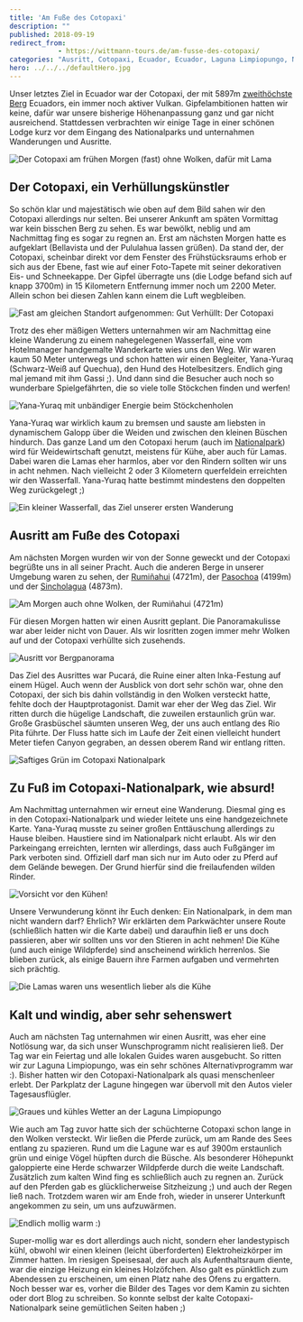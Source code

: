 ```yaml
---
title: 'Am Fuße des Cotopaxi'
description: ""
published: 2018-09-19
redirect_from: 
            - https://wittmann-tours.de/am-fusse-des-cotopaxi/
categories: "Ausritt, Cotopaxi, Ecuador, Ecuador, Laguna Limpiopungo, Nationalpark, Pferde, Pucará, Reiten, Wasserfall"
hero: ../../../defaultHero.jpg
---
```

Unser letztes Ziel in Ecuador war der Cotopaxi, der mit 5897m [zweithöchste Berg](https://de.wikipedia.org/wiki/Cotopaxi) Ecuadors, ein immer noch aktiver Vulkan. Gipfelambitionen hatten wir keine, dafür war unsere bisherige Höhenanpassung ganz und gar nicht ausreichend. Stattdessen verbrachten wir einige Tage in einer schönen Lodge kurz vor dem Eingang des Nationalparks und unternahmen Wanderungen und Ausritte.

![Der Cotopaxi am frühen Morgen (fast) ohne Wolken, dafür mit Lama](http://wittmann-tours.de/wp-content/uploads/2018/07/CW-20180429-071207-1612-1024x683.jpg)

<!--more-->

## Der Cotopaxi, ein Verhüllungskünstler

So schön klar und majestätisch wie oben auf dem Bild sahen wir den Cotopaxi allerdings nur selten. Bei unserer Ankunft am späten Vormittag war kein bisschen Berg zu sehen. Es war bewölkt, neblig und am Nachmittag fing es sogar zu regnen an. Erst am nächsten Morgen hatte es aufgeklart (Bellavista und der Pululahua lassen grüßen). Da stand der, der Cotopaxi, scheinbar direkt vor dem Fenster des Frühstücksraums erhob er sich aus der Ebene, fast wie auf einer Foto-Tapete mit seiner dekorativen Eis- und Schneekappe. Der Gipfel überragte uns (die Lodge befand sich auf knapp 3700m) in 15 Kilometern Entfernung immer noch um 2200 Meter. Allein schon bei diesen Zahlen kann einem die Luft wegbleiben.

![Fast am gleichen Standort aufgenommen: Gut Verhüllt: Der Cotopaxi](http://wittmann-tours.de/wp-content/uploads/2018/07/APC_1494-1024x683.jpg)

Trotz des eher mäßigen Wetters unternahmen wir am Nachmittag eine kleine Wanderung zu einem nahegelegenen Wasserfall, eine vom Hotelmanager handgemalte Wanderkarte wies uns den Weg. Wir waren kaum 50 Meter unterwegs und schon hatten wir einen Begleiter, Yana-Yuraq (Schwarz-Weiß auf Quechua), den Hund des Hotelbesitzers. Endlich ging mal jemand mit ihm Gassi ;). Und dann sind die Besucher auch noch so wunderbare Spielgefährten, die so viele tolle Stöckchen finden und werfen!

![Yana-Yuraq mit unbändiger Energie beim Stöckchenholen](http://wittmann-tours.de/wp-content/uploads/2018/07/CW-20180428-135916-1553-1024x683.jpg)

Yana-Yuraq war wirklich kaum zu bremsen und sauste am liebsten in dynamischem Galopp über die Weiden und zwischen den kleinen Büschen hindurch. Das ganze Land um den Cotopaxi herum (auch im [Nationalpark](https://de.wikipedia.org/wiki/Cotopaxi-Nationalpark)) wird für Weidewirtschaft genutzt, meistens für Kühe, aber auch für Lamas. Dabei waren die Lamas eher harmlos, aber vor den Rindern sollten wir uns in acht nehmen. Nach vielleicht 2 oder 3 Kilometern querfeldein erreichten wir den Wasserfall. Yana-Yuraq hatte bestimmt mindestens den doppelten Weg zurückgelegt ;)

![Ein kleiner Wasserfall, das Ziel unserer ersten Wanderung](http://wittmann-tours.de/wp-content/uploads/2018/07/CW-20180428-143944-9718-1024x683.jpg)

## Ausritt am Fuße des Cotopaxi

Am nächsten Morgen wurden wir von der Sonne geweckt und der Cotopaxi begrüßte uns in all seiner Pracht. Auch die anderen Berge in unserer Umgebung waren zu sehen, der [Rumiñahui](<https://de.wikipedia.org/wiki/Rumi%C3%B1ahui_(Vulkan)>) (4721m), der [Pasochoa](https://en.wikipedia.org/wiki/Pasochoa) (4199m) und der [Sincholagua](https://en.wikipedia.org/wiki/Sincholagua_Volcano) (4873m).

![Am Morgen auch ohne Wolken, der Rumiñahui (4721m)](http://wittmann-tours.de/wp-content/uploads/2018/07/CW-20180429-072441-1645-1024x576.jpg)

Für diesen Morgen hatten wir einen Ausritt geplant. Die Panoramakulisse war aber leider nicht von Dauer. Als wir losritten zogen immer mehr Wolken auf und der Cotopaxi verhüllte sich zusehends.

![Ausritt vor Bergpanorama](http://wittmann-tours.de/wp-content/uploads/2018/07/CW-20180429-082252-9749-1024x683.jpg)

Das Ziel des Ausrittes war Pucará, die Ruine einer alten Inka-Festung auf einem Hügel. Auch wenn der Ausblick von dort sehr schön war, ohne den Cotopaxi, der sich bis dahin vollständig in den Wolken versteckt hatte, fehlte doch der Hauptprotagonist. Damit war eher der Weg das Ziel. Wir ritten durch die hügelige Landschaft, die zuweilen erstaunlich grün war. Große Grasbüschel säumten unseren Weg, der uns auch entlang des Rio Pita führte. Der Fluss hatte sich im Laufe der Zeit einen vielleicht hundert Meter tiefen Canyon gegraben, an dessen oberem Rand wir entlang ritten.

![Saftiges Grün im Cotopaxi Nationalpark](http://wittmann-tours.de/wp-content/uploads/2018/07/CW-20180429-090700-9770-1024x683.jpg)

## Zu Fuß im Cotopaxi-Nationalpark, wie absurd!

Am Nachmittag unternahmen wir erneut eine Wanderung. Diesmal ging es in den Cotopaxi-Nationalpark und wieder leitete uns eine handgezeichnete Karte. Yana-Yuraq musste zu seiner großen Enttäuschung allerdings zu Hause bleiben. Haustiere sind im Nationalpark nicht erlaubt. Als wir den Parkeingang erreichten, lernten wir allerdings, dass auch Fußgänger im Park verboten sind. Offiziell darf man sich nur im Auto oder zu Pferd auf dem Gelände bewegen. Der Grund hierfür sind die freilaufenden wilden Rinder.

![Vorsicht vor den Kühen!](http://wittmann-tours.de/wp-content/uploads/2018/07/CW-20180429-145146-9792-Edit-1024x683.jpg)

Unsere Verwunderung könnt ihr Euch denken: Ein Nationalpark, in dem man nicht wandern darf? Ehrlich? Wir erklärten dem Parkwächter unsere Route (schließlich hatten wir die Karte dabei) und daraufhin ließ er uns doch passieren, aber wir sollten uns vor den Stieren in acht nehmen! Die Kühe (und auch einige Wildpferde) sind anscheinend wirklich herrenlos. Sie blieben zurück, als einige Bauern ihre Farmen aufgaben und vermehrten sich prächtig.

![Die Lamas waren uns wesentlich lieber als die Kühe](http://wittmann-tours.de/wp-content/uploads/2018/07/CW-20180429-154246-9794-1024x683.jpg)

## Kalt und windig, aber sehr sehenswert

Auch am nächsten Tag unternahmen wir einen Ausritt, was eher eine Notlösung war, da sich unser Wunschprogramm nicht realisieren ließ. Der Tag war ein Feiertag und alle lokalen Guides waren ausgebucht. So ritten wir zur Laguna Limpiopungo, was ein sehr schönes Alternativprogramm war :). Bisher hatten wir den Cotopaxi-Nationalpark als quasi menschenleer erlebt. Der Parkplatz der Lagune hingegen war übervoll mit den Autos vieler Tagesausflügler.

![Graues und kühles Wetter an der Laguna Limpiopungo](http://wittmann-tours.de/wp-content/uploads/2018/07/CW-20180430-110653-9811-1024x683.jpg)

Wie auch am Tag zuvor hatte sich der schüchterne Cotopaxi schon lange in den Wolken versteckt. Wir ließen die Pferde zurück, um am Rande des Sees entlang zu spazieren. Rund um die Lagune war es auf 3900m erstaunlich grün und einige Vögel hüpften durch die Büsche. Als besonderer Höhepunkt galoppierte eine Herde schwarzer Wildpferde durch die weite Landschaft. Zusätzlich zum kalten Wind fing es schließlich auch zu regnen an. Zurück auf den Pferden gab es glücklicherweise Sitzheizung ;) und auch der Regen ließ nach. Trotzdem waren wir am Ende froh, wieder in unserer Unterkunft angekommen zu sein, um uns aufzuwärmen.

![Endlich mollig warm :)](http://wittmann-tours.de/wp-content/uploads/2018/07/APC_1495-1024x683.jpg)

Super-mollig war es dort allerdings auch nicht, sondern eher landestypisch kühl, obwohl wir einen kleinen (leicht überforderten) Elektroheizkörper im Zimmer hatten. Im riesigen Speisesaal, der auch als Aufenthaltsraum diente, war die einzige Heizung ein kleines Holzöfchen. Also galt es pünktlich zum Abendessen zu erscheinen, um einen Platz nahe des Ofens zu ergattern. Noch besser war es, vorher die Bilder des Tages vor dem Kamin zu sichten oder dort Blog zu schreiben. So konnte selbst der kalte Cotopaxi-Nationalpark seine gemütlichen Seiten haben ;)
